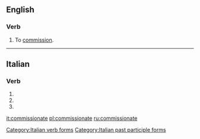 ==English==

===Verb===
{{en-verb|commissionat|ed}}

# {{context|obsolete|transitive|lang=en}} To [[commission]].

{{Webster 1913}}

----

==Italian==

===Verb===
{{head|it}}

# {{conjugation of|commissionare||2|p|pres|ind|lang=it}}
# {{conjugation of|commissionare||2|p|imp|lang=it}}
# {{feminine plural of|commissionato|lang=it}}

[[Category:Italian verb forms]]
[[Category:Italian past participle forms]]

[[it:commissionate]]
[[pl:commissionate]]
[[ru:commissionate]]